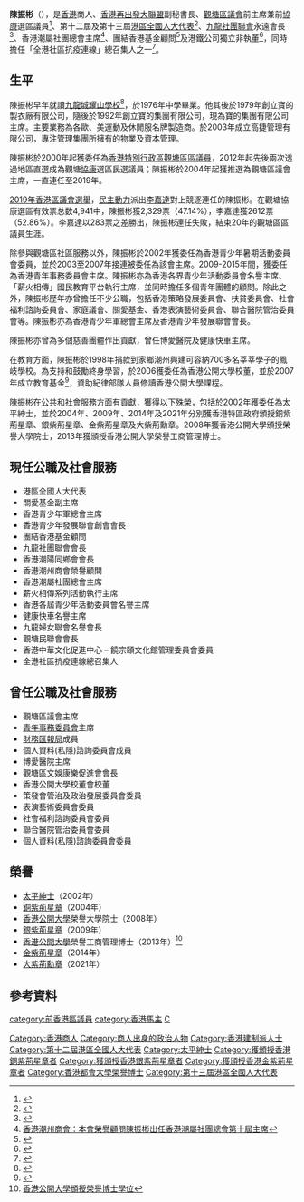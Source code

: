 {{Infobox_Officeholder
| honorific-prefix = [[尊敬的#香港|The Honourable]]
|name = 陳振彬
| native_name = Bunny Chan Chung-bun
| native_name_lang = en
|honorific-suffix = [[大紫荊勳章|GBM]] [[金紫荊星章|GBS]] [[太平紳士|JP]]
|image = Bunny Chan.JPG
|office = [[全國人民代表大會|全國人民代表大會]]<br/>[[香港特別行政區全國人民代表大會代表|香港特別行政區代表]]
|term_start = 2013年3月
|term_end   = 
|1blankname = 委員長
|1namedata = [[張德江|張德江]]{{to}}[[栗戰書|栗戰書]]
|predecessor = 
|successor =   
|office1 = [[香港再出發大聯盟|香港再出發大聯盟]]副秘書長
|term_start1 = 2020年5月
|term_end1 = 
|1blankname1 = 總召集人
|1namedata1 = [[董建華|董建華]]、[[梁振英|梁振英]]
|2blankname1 = 秘書長
|2namedata1 = [[譚耀宗|譚耀宗]]
|predecessor1 = 
|successor1 =   
|office2          = [[觀塘區議會|觀塘區議會]]主席
|term_start2      = 2004年1月6日
|term_end2        = 2019年12月30日
|predecessor2     = [[侯瑞培|侯瑞培]]
|successor2       = [[蔡澤鴻|蔡澤鴻]]
|vicechairman2    = [[梁芙詠|梁芙詠]]
|office3          = [[觀塘區議會|觀塘區議會]]議員
|term_start3      = 2000年1月1日
|term_end3        = 2011年12月31日
|constituency3    = (委任議員)
|term_start4      = 2012年1月1日
|term_end4        = 2019年12月31日
|predecessor4     = [[梁芙詠|梁芙詠]]
|successor4       = [[李嘉達|李嘉達]]
|constituency4    = [[協康|協康]]
|majority4        = [[2011年香港區議會選舉|2011年]]：1,715 (66.04%)<br>[[2015年香港區議會選舉|2015年]]：1,831 (54.30%)
|awards = [[香港公開大學|香港公開大學]]榮譽工商管理博士
|sex              = 男
|nationality = {{CNHK}}
|birth_date = 
|birth_place =
|ancestry = 
|parents = 
|spouse = 
|children = 
|籍貫 = 
|母校 = 耀山學校
}}

'''陳振彬'''{{大紫荊}}{{GBSHK}}{{JP}}（{{lang-en|Bunny Chan Chung-bun}}），是[[香港|香港]]商人、[[香港再出發大聯盟|香港再出發大聯盟]]副秘書長、[[觀塘區議會|觀塘區議會]]前主席兼前[[協康|協康]]選區議員<ref>{{cite web|url=http://www.districtcouncils.gov.hk/kt/tc_chi/welcome/welcome.html|title=主席 陳振彬太平紳士, GBS 歡迎辭|publisher=觀塘區議會]|date=2017-04-06}}</ref>、第十二屆及第十三屆[[港區全國人大代表|港區全國人大代表]]<ref>{{cite news|url=http://news.takungpao.com.hk/hkol/politics/2012-12/1334140.html|title=陳振彬：身兼13職 全靠好拍檔|publisher=《[[大公報|大公報]]》|date=2012-12-18|date=2012-12-31}}</ref>、[[九龍社團聯會|九龍社團聯會]]永遠會長<ref>{{cite web|url=https://klnfas.hk/tc/index|title=九龍社團聯會會長|publisher=九龍社團聯會}}</ref>、香港潮屬社團總會主席<ref>[http://www.chiuchow.org.hk/hkccc_activities/%E6%9C%AC%E6%9C%83%E6%A6%AE%E8%AD%BD%E9%A1%A7%E5%95%8F%E9%99%B3%E6%8C%AF%E5%BD%AC%E5%87%BA%E4%BB%BB%E9%A6%99%E6%B8%AF%E6%BD%AE%E5%B1%AC%E7%A4%BE%E5%9C%98%E7%B8%BD%E6%9C%83%E7%AC%AC%E5%8D%81%E5%B1%86-2/  香港潮州商會：本會榮譽顧問陳振彬出任香港潮屬社團總會第十屆主席]</ref>、團結香港基金顧問<ref>{{cite web|url=https://www.ourhkfoundation.org.hk/zh-hant/node/41|title=團結香港基金顧問|publisher=團結香港基金|accessdate=2017-10-04|archive-date=2019-04-17|archive-url=https://web.archive.org/web/20190417050118/https://www.ourhkfoundation.org.hk/zh-hant/node/41|dead-url=yes}}</ref>及港鐵公司獨立非執董<ref>{{cite news|url=https://hd.stheadline.com/news/realtime/hk/1776544/%E5%8D%B3%E6%99%82-%E6%B8%AF%E8%81%9E-%E6%B8%AF%E9%90%B5%E5%A7%94%E4%BB%BB%E9%99%B3%E6%8C%AF%E5%BD%AC-%E7%82%BA%E7%8D%A8%E7%AB%8B%E9%9D%9E%E5%9F%B7%E8%91%A3|title=港鐵委任陳振彬 為獨立非執董|publisher=《[[頭條日報|頭條日報]]》|date=2020-05-21}}</ref>，同時擔任「全港社區抗疫連線」總召集人之一<ref>{{cite news|url=http://www.locpg.gov.cn/jsdt/2020-10/23/c_1210854175.htm|title=「全港社區抗疫連線」感謝社會各界捐贈 冀早日實現「社區清零」|publisher=香港中聯辦|date=2020-10-23}}</ref>。

==生平==
陳振彬早年就讀[[九龍城|九龍城]][[耀山學校|耀山學校]]<ref>{{web reference|URL=http://the-sun.on.cc/cnt/news/20130424/00408_004.html|title=政壇：陳振彬約同學馬場敍舊|work=太陽報|year=2013年|date=4月24日}}</ref>，於1976年中學畢業。他其後於1979年創立寶的製衣廠有限公司，隨後於1992年創立寶的集團有限公司，現為寶的集團有限公司主席。主要業務為各歐、美運動及休閒服名牌製造商。於2003年成立高捷管理有限公司，專注管理集團所擁有的物業及資本管理。

陳振彬於2000年起獲委任為[[香港特區政府|香港特別行政區]][[觀塘區議會|觀塘區區議員]]，2012年起先後兩次透過地區直選成為觀塘[[協康|協康]]選區民選議員；陳振彬於2004年起獲推選為觀塘區議會主席，一直連任至2019年。

[[2019年香港區議會選舉|2019年香港區議會選舉]]，[[民主動力|民主動力]]派出[[李嘉達|李嘉達]]對上競逐連任的陳振彬。在觀塘協康選區有效票总数4,941中，陳振彬獲2,329票（47.14%），李嘉達獲2612票（52.86%）。李嘉達以283票之差勝出，陳振彬連任失敗，結束20年的觀塘區區議員生涯。

除參與觀塘區社區服務以外，陳振彬於2002年獲委任為香港青少年暑期活動委員會委員，並於2003至2007年接連被委任為該會主席。2009-2015年間，獲委任為香港青年事務委員會主席。陳振彬亦為香港各界青少年活動委員會名譽主席、「薪火相傳」國民教育平台執行主席，並同時擔任多個青年團體的顧問。除此之外，陳振彬歷年亦曾擔任不少公職，包括香港策略發展委員會、扶貧委員會、社會福利諮詢委員會、家庭議會、關愛基金、香港表演藝術委員會、聯合醫院管治委員會等。陳振彬亦為香港青少年軍總會主席及香港青少年發展聯會會長。

陳振彬亦曾為多個慈善團體作出貢獻，曾任博愛醫院及健康快車主席。

在教育方面，陳振彬於1998年捐款到家鄉潮州興建可容納700多名莘莘學子的鳳岐學校。為支持和鼓勵終身學習，於2006獲委任為香港公開大學校董，並於2007年成立教育基金<ref>{{Cite web|url=http://www.ouhk.edu.hk/wcsprd/Satellite?pagename=OUHK/tcGenericPage2010&c=C_PAU&cid=191181020600&lang=chi)|title=OUHK Chan Tak Education Fund supports police officers to study|accessdate=2017-10-03|date=2017-01-05|publisher=The Open University of Hong Kong}}</ref>，資助紀律部隊人員修讀香港公開大學課程。 

陳振彬在公共和社會服務方面有貢獻，獲得以下殊榮，包括於2002年獲委任為太平紳士，並於2004年、2009年、2014年及2021年分別獲香港特區政府頒授銅紫荊星章、銀紫荊星章、金紫荊星章及大紫荊勳章。2008年獲香港公開大學頒授榮譽大學院士，2013年獲頒授香港公開大學榮譽工商管理博士。

== 現任公職及社會服務 ==
*港區全國人大代表
*關愛基金副主席
*香港青少年軍總會主席
*香港青少年發展聯會創會會長
*團結香港基金顧問
*九龍社團聯會會長
*香港潮陽同鄉會會長
*香港潮州商會榮譽顧問
*香港潮屬社團總會主席
*薪火相傳系列活動執行主席
*香港各屆青少年活動委員會名譽主席
*健康快車名譽主席
*九龍婦女聯會名譽會長
*觀塘民聯會會長
*香港中華文化促進中心 – 饒宗頤文化館管理委員會委員
*全港社區抗疫連線總召集人       

==  曾任公職及社會服務 ==
*觀塘區議會主席
*[[青年事務委員會|青年事務委員會]]主席
*[[財務匯報局|財務匯報局]]成員
*個人資料(私隱)諮詢委員會成員
*博愛醫院主席
*觀塘區文娛康樂促進會會長
*香港公開大學校董會校董
*策發會管治及政治發展委員會委員
*表演藝術委員會委員
*社會福利諮詢委員會委員
*聯合醫院管治委員會委員
*個人資料(私隱)諮詢委員會委員   

== 榮譽 ==
*[[太平紳士|太平紳士]]（2002年）
*[[銅紫荊星章|銅紫荊星章]]（2004年）
*[[香港公開大學|香港公開大學]]榮譽大學院士（2008年）
*[[銀紫荊星章|銀紫荊星章]]（2009年）
*[[香港公開大學|香港公開大學]]榮譽工商管理博士（2013年）<ref>[http://www.ouhk.edu.hk/WCM/?FUELAP_SITEDBID=SITE_-66&FUELAP_OP=FUELOP_NewScreen&lang=chi&ITEMID=CCNEWS_60635343&FUELAP_TEMPLATENAME=tcGenericPage&&pri=2 香港公開大學頒授榮譽博士學位]</ref>
*[[金紫荊星章|金紫荊星章]]（2014年）
*[[大紫荊勳章|大紫荊勳章]]（2021年）

{{start box}}
{{s-before|[[侯瑞培|侯瑞培]]}}
{{s-title|[[觀塘區議會|觀塘區議會主席]]|2004年—2019年}}
{{s-after|[[蔡澤鴻|蔡澤鴻]]}}
{{end}}

==參考資料==
{{reflist}}
{{大紫荊勳賢}}
[[Category:香港商人|Category:香港商人]]
[[Category:商人出身的政治人物|Category:商人出身的政治人物]]
[[Category:香港建制派人士|Category:香港建制派人士]]
[[category:前香港區議員|category:前香港區議員]]
[[Category:第十二屆港區全國人大代表|Category:第十二屆港區全國人大代表]]
[[category:香港馬主|category:香港馬主]]
[[Category:太平紳士|Category:太平紳士]]
[[Category:獲頒授香港銅紫荊星章者|Category:獲頒授香港銅紫荊星章者]]
[[Category:獲頒授香港銀紫荊星章者|Category:獲頒授香港銀紫荊星章者]]
[[Category:獲頒授香港金紫荊星章者|Category:獲頒授香港金紫荊星章者]]
[[Category:香港都會大學榮譽博士|Category:香港都會大學榮譽博士]]
[[category:陳姓|C]]
[[Category:第十三屆港區全國人大代表|Category:第十三屆港區全國人大代表]]